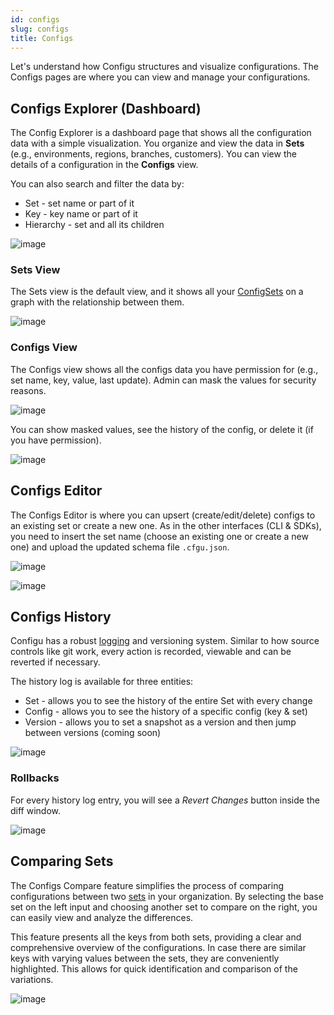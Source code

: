 ```yaml
---
id: configs
slug: configs
title: Configs
---
```


Let's understand how Configu structures and visualize configurations.
The Configs pages are where you can view and manage your configurations.

## Configs Explorer (Dashboard)
The Config Explorer is a dashboard page that shows all the configuration data with a simple visualization.
You organize and view the data in **Sets** (e.g., environments, regions, branches, customers). You can view the details of a configuration in the **Configs** view.

You can also search and filter the data by:
 - Set - set name or part of it
 - Key - key name or part of it
 - Hierarchy - set and all its children

![image](./img/configs/configs-filters.png)

### Sets View
The Sets view is the default view, and it shows all your [ConfigSets](/config-set) on a graph with the relationship between them.

![image](./img/configs/platform-configs-explorer-sets.png)

### Configs View
The Configs view shows all the configs data you have permission for (e.g., set name, key, value, last update).
Admin can mask the values for security reasons.

![image](./img/configs/platform-configs-explorer-configs.jpg)

You can show masked values, see the history of the config, or delete it (if you have permission).

![image](./img/configs/config-explorer-actions.png)

## Configs Editor
The Configs Editor is where you can upsert (create/edit/delete) configs to an existing set or create a new one.
As in the other interfaces (CLI & SDKs), you need to insert the set name (choose an existing one or create a new one) and upload the updated schema file `.cfgu.json`.

![image](./img/configs/configs-editor-picker.png)

![image](./img/configs/configs-editor.png)

## Configs History

Configu has a robust [logging](/audit-log) and versioning system.
Similar to how source controls like git work, every action is recorded, viewable and can be reverted if necessary.

The history log is available for three entities:

- Set - allows you to see the history of the entire Set with every change
- Config - allows you to see the history of a specific config (key & set)
- Version - allows you to set a snapshot as a version and then jump between versions (coming soon)

![image](./img/configs/history-sets.png)

### Rollbacks

For every history log entry, you will see a *Revert Changes* button inside the diff window.

![image](./img/configs/configs-history-diff.png)

## Comparing Sets

The Configs Compare feature simplifies the process of comparing configurations between two [sets](/config-set) in your organization.
By selecting the base set on the left input and choosing another set to compare on the right, you can easily view and analyze the differences.

This feature presents all the keys from both sets, providing a clear and comprehensive overview of the configurations.
In case there are similar keys with varying values between the sets, they are conveniently highlighted. This allows for quick identification and comparison of the variations.

![image](./img/configs/configs-compare-sets.png)
